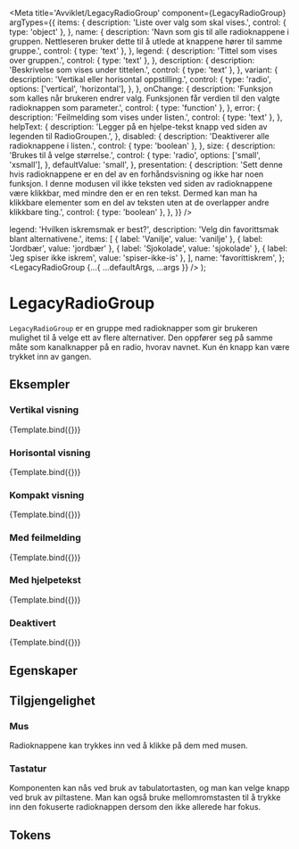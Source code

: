 


<Meta
  title='Avviklet/LegacyRadioGroup'
  component={LegacyRadioGroup}
  argTypes={{
    items: {
      description: 'Liste over valg som skal vises.',
      control: { type: 'object' },
    },
    name: {
      description:
        'Navn som gis til alle radioknappene i gruppen. Nettleseren bruker dette til å utlede at knappene hører til samme gruppe.',
      control: { type: 'text' },
    },
    legend: {
      description: 'Tittel som vises over gruppen.',
      control: { type: 'text' },
    },
    description: {
      description: 'Beskrivelse som vises under tittelen.',
      control: { type: 'text' },
    },
    variant: {
      description: 'Vertikal eller horisontal oppstilling.',
      control: {
        type: 'radio',
        options: ['vertical', 'horizontal'],
      },
    },
    onChange: {
      description:
        'Funksjon som kalles når brukeren endrer valg. Funksjonen får verdien til den valgte radioknappen som parameter.',
      control: { type: 'function' },
    },
    error: {
      description: 'Feilmelding som vises under listen.',
      control: { type: 'text' },
    },
    helpText: {
      description:
        'Legger på en hjelpe-tekst knapp ved siden av legenden til RadioGroupen.',
    },
    disabled: {
      description: 'Deaktiverer alle radioknappene i listen.',
      control: { type: 'boolean' },
    },
    size: {
      description: 'Brukes til å velge størrelse.',
      control: {
        type: 'radio',
        options: ['small', 'xsmall'],
      },
      defaultValue: 'small',
    },
    presentation: {
      description:
        'Sett denne hvis radioknappene er en del av en forhåndsvisning og ikke har noen funksjon. I denne modusen vil ikke teksten ved siden av radioknappene være klikkbar, med mindre den er en ren tekst. Dermed kan man ha klikkbare elementer som en del av teksten uten at de overlapper andre klikkbare ting.',
      control: { type: 'boolean' },
    },
  }}
/>

  legend: 'Hvilken iskremsmak er best?',
  description: 'Velg din favorittsmak blant alternativene.',
  items: [
    { label: 'Vanilje', value: 'vanilje' },
    { label: 'Jordbær', value: 'jordbær' },
    { label: 'Sjokolade', value: 'sjokolade' },
    { label: 'Jeg spiser ikke iskrem', value: 'spiser-ikke-is' },
  ],
  name: 'favorittiskrem',
};
  <LegacyRadioGroup {...{ ...defaultArgs, ...args }} />
);

# LegacyRadioGroup

<Information
  text='deprecated'
  description='**Denne komponenten er erstattet av ny [Radio.Group](/?path=/docs/felles-radio--docs#radiogroup) komponent.**'
/>

`LegacyRadioGroup` er en gruppe med radioknapper som gir brukeren mulighet til å velge ett av flere alternativer.
Den oppfører seg på samme måte som kanalknapper på en radio, hvorav navnet.
Kun én knapp kan være trykket inn av gangen.

## Eksempler

### Vertikal visning

<Canvas>
  <Story
    name='Vertikal'
    args={{ variant: 'vertical' }}
  >
    {Template.bind({})}
  </Story>
</Canvas>

### Horisontal visning

<Canvas>
  <Story
    name='Horisontal'
    args={{
      variant: 'horizontal',
      name: 'favorittiskrem-horizontal',
    }}
  >
    {Template.bind({})}
  </Story>
</Canvas>

### Kompakt visning

<Canvas>
  <Story
    name='Kompakt'
    args={{ size: 'xsmall', name: 'favorittiskrem-compact' }}
  >
    {Template.bind({})}
  </Story>
</Canvas>

### Med feilmelding

<Canvas>
  <Story
    name='Med feilmelding'
    args={{
      error: 'Du må velge et av alternativene.',
      name: 'favorittiskrem-error-message',
    }}
  >
    {Template.bind({})}
  </Story>
</Canvas>

### Med hjelpetekst

<Canvas>
  <Story
    name='Med hjelpetekst'
    args={{
      helpText: 'Du må velge et av alternativene.',
      name: 'favorittiskrem-help-text',
      items: [
        { label: 'Vanilje', value: 'vanilje' },
        { label: 'Jordbær', value: 'jordbær', helpText: 'Noe om jordbærsmak.' },
        { label: 'Sjokolade', value: 'sjokolade' },
        { label: 'Jeg spiser ikke iskrem', value: 'spiser-ikke-is' },
      ],
    }}
  >
    {Template.bind({})}
  </Story>
</Canvas>

### Deaktivert

<Canvas>
  <Story
    name='Deaktivert'
    args={{ disabled: true, name: 'favorittiskrem-deactivated' }}
  >
    {Template.bind({})}
  </Story>
</Canvas>

## Egenskaper

<ArgsTable story='Vertikal' />

## Tilgjengelighet

### Mus

Radioknappene kan trykkes inn ved å klikke på dem med musen.

### Tastatur

Komponenten kan nås ved bruk av tabulatortasten, og man kan velge knapp ved bruk av piltastene.
Man kan også bruke mellomromstasten til å trykke inn den fokuserte radioknappen dersom den ikke allerede har fokus.

## Tokens

<TokensTable
  jsonKey='component.radio_group'
  componentName='radio_group'
  showPreview={false}
  description
/>
